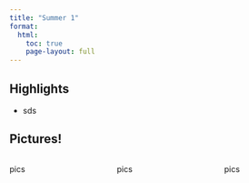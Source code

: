 ```yaml
---
title: "Summer 1"
format: 
  html:
    toc: true
    page-layout: full
---
```


## Highlights

-   sds

## Pictures!

:::::::: columns
::: {.column width="30%"}
pics
:::

::: {.column width="5%"}
:::

::: {.column width="30%"}
pics
:::

::: {.column width="5%"}
:::

::: {.column width="30%"}
pics
:::
::::::::

